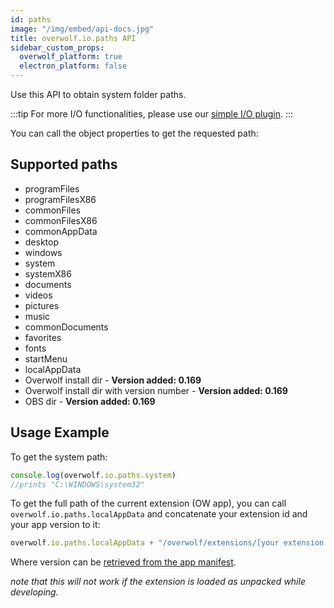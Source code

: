 ```yaml
---
id: paths
image: "/img/embed/api-docs.jpg"
title: overwolf.io.paths API
sidebar_custom_props:
  overwolf_platform: true
  electron_platform: false
---
```


Use this API to obtain system folder paths.

:::tip
 For more I/O functionalities, please use our [simple I/O plugin](/topics/using-plugins/simple-io-plugin).
:::

You can call the object properties to get the requested path:

## Supported paths

* programFiles
* programFilesX86
* commonFiles
* commonFilesX86
* commonAppData
* desktop
* windows
* system
* systemX86
* documents
* videos
* pictures
* music
* commonDocuments
* favorites
* fonts
* startMenu
* localAppData
* Overwolf install dir - **Version added: 0.169**
* Overwolf install dir with version number - **Version added: 0.169**
* OBS dir - **Version added: 0.169**

## Usage Example

To get the system path:

```js
console.log(overwolf.io.paths.system)
//prints "C:\WINDOWS\system32"
```

To get the full path of the current extension (OW app), you can call `overwolf.io.paths.localAppData` and concatenate your extension id and your app version to it:

```javascript
overwolf.io.paths.localAppData + "/overwolf/extensions/[your extension id]/[version]"
```
Where version can be [retrieved from the app manifest](../extensions/current#getmanifestcallback).

_note that this will not work if the extension is loaded as unpacked while developing._

